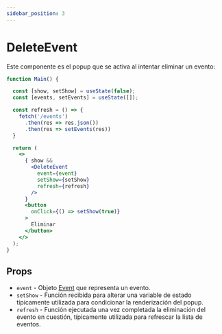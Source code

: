 ```yaml
---
sidebar_position: 3
---
```


# DeleteEvent

Este componente es el popup que se activa al intentar eliminar un evento:

```jsx
function Main() {

  const [show, setShow] = useState(false);
  const [events, setEvents] = useState([]);

  const refresh = () => {
    fetch('/events')
      .then(res => res.json())
      .then(res => setEvents(res))
  }

  return (
    <>
      { show &&
        <DeleteEvent 
          event={event}
          setShow={setShow} 
          refresh={refresh}
        />
      }
      <button
        onClick={() => setShow(true)}
      >
        Eliminar
      </button>
    </>
  );
}
```

## Props

- `event` - Objeto [Event](/docs/models#event) que representa un evento.
- `setShow` - Función recibida para alterar una variable de estado típicamente utilizada para condicionar la renderización del popup.
- `refresh` - Función ejecutada una vez completada la eliminación del evento en cuestión, típicamente utilizada para refrescar la lista de eventos.